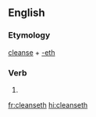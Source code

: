 ==English==

===Etymology===
[[cleanse]] + [[-eth]]

===Verb===
{{head|en|verb form}}

# {{en-archaic third-person singular of|cleanse}}

[[fr:cleanseth]]
[[hi:cleanseth]]